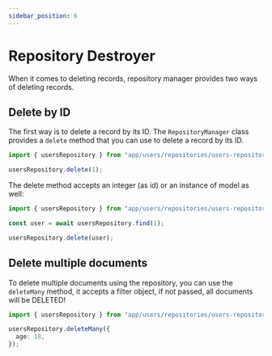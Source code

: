 ```yaml
---
sidebar_position: 6
---
```


# Repository Destroyer

When it comes to deleting records, repository manager provides two ways of deleting records.

## Delete by ID

The first way is to delete a record by its ID. The `RepositoryManager` class provides a `delete` method that you can use to delete a record by its ID.

```ts title="src/app/main.ts"
import { usersRepository } from "app/users/repositories/users-repository";

usersRepository.delete(1);
```

The delete method accepts an integer (as id) or an instance of model as well:

```ts title="src/app/main.ts"
import { usersRepository } from "app/users/repositories/users-repository";

const user = await usersRepository.find(1);

usersRepository.delete(user);
```

## Delete multiple documents

To delete multiple documents using the repository, you can use the `deleteMany` method, it accepts a filter object, if not passed, all documents will be DELETED!

```ts title="src/app/main.ts"
import { usersRepository } from "app/users/repositories/users-repository";

usersRepository.deleteMany({
  age: 18,
});
```
